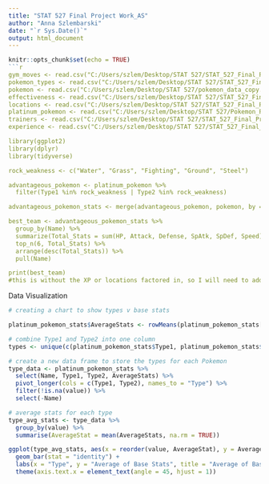 ```yaml
---
title: "STAT 527 Final Project Work_AS"
author: "Anna Szlembarski"
date: "`r Sys.Date()`"
output: html_document
---
```


```r
knitr::opts_chunk$set(echo = TRUE)
```r

gym_moves <- read.csv("C:/Users/szlem/Desktop/STAT 527/STAT_527_Final_Project/csv/gym_pkmn_moves.csv")
pokemon_types <- read.csv("C:/Users/szlem/Desktop/STAT 527/STAT_527_Final_Project/csv/main_pkmn_dataset.csv")
pokemon <- read.csv("C:/Users/szlem/Desktop/STAT 527/pokemon_data_copy.csv")
effectiveness <- read.csv("C:/Users/szlem/Desktop/STAT 527/STAT_527_Final_Project/csv/pokemon_effectiveness.csv")
locations <- read.csv("C:/Users/szlem/Desktop/STAT 527/STAT_527_Final_Project/csv/Updated_Locations_with_Gym_Sections.csv")
platinum_pokemon <- read.csv("C:/Users/szlem/Desktop/STAT 527/Pokemon_Platinum_Names_with_Type.csv")
trainers <- read.csv("C:/Users/szlem/Desktop/STAT 527/STAT_527_Final_Project/csv/Pokemon_Platinum_Trainers.csv")
experience <- read.csv("C:/Users/szlem/Desktop/STAT 527/STAT_527_Final_Project/csv/Pokemon_EV_EXP.csv")

library(ggplot2)
library(dplyr)
library(tidyverse)

rock_weakness <- c("Water", "Grass", "Fighting", "Ground", "Steel")

advantageous_pokemon <- platinum_pokemon %>%
  filter(Type1 %in% rock_weakness | Type2 %in% rock_weakness)

advantageous_pokemon_stats <- merge(advantageous_pokemon, pokemon, by = "Name", all.x = TRUE)

best_team <- advantageous_pokemon_stats %>%
  group_by(Name) %>%
  summarize(Total_Stats = sum(HP, Attack, Defense, SpAtk, SpDef, Speed)) %>%
  top_n(6, Total_Stats) %>%
  arrange(desc(Total_Stats)) %>%
  pull(Name)

print(best_team)
#this is without the XP or locations factored in, so I will need to add that in
```

Data Visualization
```r
# creating a chart to show types v base stats

platinum_pokemon_stats$AverageStats <- rowMeans(platinum_pokemon_stats[, c("HP", "Attack", "Defense", "SpAtk", "SpDef", "Speed")])

# combine Type1 and Type2 into one column
types <- unique(c(platinum_pokemon_stats$Type1, platinum_pokemon_stats$Type2))

# create a new data frame to store the types for each Pokemon
type_data <- platinum_pokemon_stats %>%
  select(Name, Type1, Type2, AverageStats) %>%
  pivot_longer(cols = c(Type1, Type2), names_to = "Type") %>%
  filter(!is.na(value)) %>%
  select(-Name)

# average stats for each type
type_avg_stats <- type_data %>%
  group_by(value) %>%
  summarise(AverageStat = mean(AverageStats, na.rm = TRUE))

ggplot(type_avg_stats, aes(x = reorder(value, AverageStat), y = AverageStat, fill = value)) +
  geom_bar(stat = "identity") +
  labs(x = "Type", y = "Average of Base Stats", title = "Average of Base Stats for Each Type") +
  theme(axis.text.x = element_text(angle = 45, hjust = 1))
```


